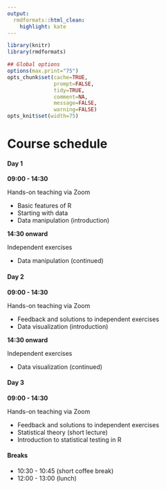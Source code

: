 ```yaml
---
output:
  rmdformats::html_clean:
    highlight: kate
---
```



```r
library(knitr)
library(rmdformats)

## Global options
options(max.print="75")
opts_chunk$set(cache=TRUE,
               prompt=FALSE,
               tidy=TRUE,
               comment=NA,
               message=FALSE,
               warning=FALSE)
opts_knit$set(width=75)
```

# Course schedule

#### **Day 1**

**09:00 - 14:30**

Hands-on teaching via Zoom

- Basic features of R 
- Starting with data  
- Data manipulation (introduction) 

**14:30 onward**

Independent exercises 

- Data manipulation (continued)

#### **Day 2**

**09:00 - 14:30**

Hands-on teaching via Zoom

- Feedback and solutions to independent exercises 
- Data visualization (introduction) 

**14:30 onward**

Independent exercises

- Data visualization (continued)

#### **Day 3**

**09:00 - 14:30**

Hands-on teaching via Zoom

- Feedback and solutions to independent exercises
- Statistical theory (short lecture)
- Introduction to statistical testing in R

#### **Breaks**

- 10:30 - 10:45 (short coffee break)
- 12:00 - 13:00 (lunch)
